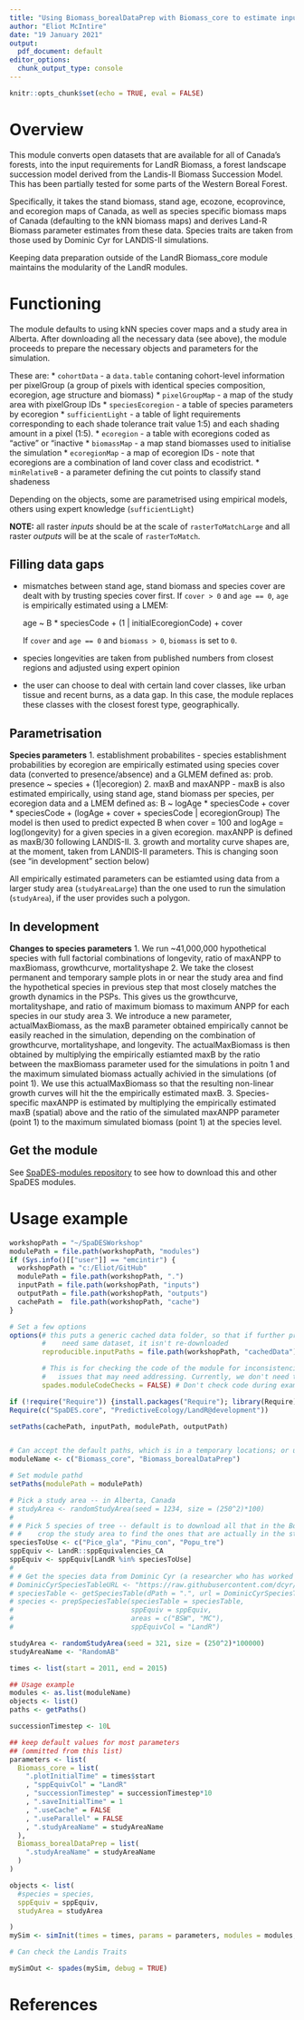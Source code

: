 ```yaml
---
title: "Using Biomass_borealDataPrep with Biomass_core to estimate input data layers"
author: "Eliot McIntire"
date: "19 January 2021"
output:
  pdf_document: default
editor_options:
  chunk_output_type: console
---
```


  ```r
knitr::opts_chunk$set(echo = TRUE, eval = FALSE)
```

# Overview

This module converts open datasets that are available for all of Canada's forests, into the input requirements for LandR Biomass, a forest landscape succession model derived from the Landis-II Biomass Succession Model.
This has been partially tested for some parts of the Western Boreal Forest.

Specifically, it takes the stand biomass, stand age, ecozone, ecoprovince, and ecoregion maps of Canada, as well as species specific biomass maps of Canada (defaulting to the kNN biomass maps) and derives Land-R Biomass parameter estimates from these data. Species traits are taken from those used by Dominic Cyr for LANDIS-II simulations.

Keeping data preparation outside of the LandR Biomass_core module maintains the modularity of the LandR modules.

# Functioning

The module defaults to using kNN species cover maps and a study area in Alberta.
After downloading all the necessary data (see above), the module proceeds to prepare the necessary objects and parameters for the simulation.

These are:
* `cohortData` - a `data.table` contaning cohort-level information per pixelGroup (a group of pixels with identical species composition, ecoregion, age structure and biomass)
* `pixelGroupMap` - a map of the study area with pixelGroup IDs
* `speciesEcoregion` - a table of species parameters by ecoregion
* `sufficientLight` - a table of light requirements corresponding to each shade tolerance trait value 1:5) and each shading amount in a pixel (1:5).
* `ecoregion` - a table with ecoregions coded as "active" or "inactive
* `biomassMap` - a map stand biomasses used to initialise the simulation
* `ecoregionMap` - a map of ecoregion IDs - note that ecoregions are a combination of land cover class and ecodistrict.
* `minRelativeB` - a parameter defining the cut points to classify stand shadeness

Depending on the objects, some are parametrised using empirical models, others using expert knowledge (`sufficientLight`)

**NOTE:** all raster _inputs_ should be at the scale of `rasterToMatchLarge` and all raster _outputs_ will be at the scale of `rasterToMatch`.

## Filling data gaps

* mismatches between stand age, stand biomass and species cover are dealt with by trusting species cover first.
  If `cover > 0` and `age == 0`, `age` is empirically estimated using a LMEM:

    age ~ B * speciesCode + (1 | initialEcoregionCode) + cover

  If `cover` and `age == 0` and `biomass > 0`, `biomass` is set to `0`.

* species longevities are taken from published numbers from closest regions and adjusted using expert opinion

* the user can choose to deal with certain land cover classes, like urban tissue and recent burns, as a data gap.
  In this case, the module replaces these classes with the closest forest type, geographically.


## Parametrisation
**Species parameters**
1. establishment probabilites - species establishment probabilities by ecoregion are empirically estimated using species cover data (converted to presence/absence) and a GLMEM defined as:
prob. presence ~ species + (1|ecoregion)
2. maxB and maxANPP - maxB is also estimated empirically, using stand age, stand biomass per species, per ecoregion data and a LMEM defined as:
B ~ logAge * speciesCode + cover * speciesCode + (logAge + cover + speciesCode | ecoregionGroup)
The model is then used to predict expected B when cover = 100 and logAge = log(longevity) for a given species in a given ecoregion.
maxANPP is defined as maxB/30 following LANDIS-II.
3. growth and mortality curve shapes are, at the moment, taken from LANDIS-II parameters. This is changing soon (see "in development" section below)

All empirically estimated parameters can be estiamted using data from a larger study area (`studyAreaLarge`) than the one used to run the simulation (`studyArea`), if the user provides such a polygon.

## In development
**Changes to species parameters**
1.	We run ~41,000,000 hypothetical species with full factorial combinations of longevity, ratio of maxANPP to maxBiomass, growthcurve, mortalityshape
2.	We take the closest permanent and temporary sample plots in or near the study area and find the hypothetical species in previous step that most closely matches the growth dynamics in the PSPs. This gives us the growthcurve, mortalityshape, and ratio of maximum biomass to maximum ANPP for each species in our study area
3.	We introduce a new parameter, actualMaxBiomass, as the maxB parameter obtained empirically cannot be easily reached in the simulation, depending on the combination of growthcurve, mortalityshape, and longevity. The actualMaxBiomass is then obtained by multiplying the empirically estiamted maxB by the ratio between the maxBiomass parameter used for the simulations in poitn 1 and the maximum simulated biomass actually achivied in the simulations (of point 1).  We use this actualMaxBiomass so that the resulting non-linear growth curves will hit the the empirically estimated maxB.
3.	Species-specific maxANPP is estimated by multiplying the empirically estimated maxB (spatial) above and the ratio of the simulated maxANPP parameter (point 1) to the maximum simulated biomass (point 1) at the species level.

## Get the module

See [SpaDES-modules repository](https://github.com/PredictiveEcology/SpaDES-modules) to see how to download this and other SpaDES modules.

# Usage example

```r
workshopPath = "~/SpaDESWorkshop"
modulePath = file.path(workshopPath, "modules")
if (Sys.info()[["user"]] == "emcintir") {
  workshopPath = "c:/Eliot/GitHub"
  modulePath = file.path(workshopPath, ".")
  inputPath = file.path(workshopPath, "inputs")
  outputPath = file.path(workshopPath, "outputs")
  cachePath =  file.path(workshopPath, "cache")
}

# Set a few options
options(# this puts a generic cached data folder, so that if further projects
        #    need same dataset, it isn't re-downloaded
        reproducible.inputPaths = file.path(workshopPath, "cachedData"),

        # This is for checking the code of the module for inconsistencies or
        #   issues that may need addressing. Currently, we don't need to address any of these
        spades.moduleCodeChecks = FALSE) # Don't check code during example

if (!require("Require")) {install.packages("Require"); library(Require)}
Require(c("SpaDES.core", "PredictiveEcology/LandR@development"))

setPaths(cachePath, inputPath, modulePath, outputPath)


# Can accept the default paths, which is in a temporary locations; or use a more permanent one
moduleName <- c("Biomass_core", "Biomass_borealDataPrep")

# Set module pathd
setPaths(modulePath = modulePath)

# Pick a study area -- in Alberta, Canada
# studyArea <- randomStudyArea(seed = 1234, size = (250^2)*100)
# 
# # Pick 5 species of tree -- default is to download all that in the Boreal forest first and then
# #    crop the study area to find the ones that are actually in the study area
speciesToUse <- c("Pice_gla", "Pinu_con", "Popu_tre")
sppEquiv <- LandR::sppEquivalencies_CA
sppEquiv <- sppEquiv[LandR %in% speciesToUse]
# 
# # Get the species data from Dominic Cyr (a researcher who has worked in Canada with Landis II)
# DominicCyrSpeciesTableURL <- "https://raw.githubusercontent.com/dcyr/LANDIS-II_IA_generalUseFiles/master/speciesTraits.csv"
# speciesTable <- getSpeciesTable(dPath = ".", url = DominicCyrSpeciesTableURL)
# species <- prepSpeciesTable(speciesTable = speciesTable,
#                             sppEquiv = sppEquiv,
#                             areas = c("BSW", "MC"),
#                             sppEquivCol = "LandR")

studyArea <- randomStudyArea(seed = 321, size = (250^2)*100000)
studyAreaName <- "RandomAB"

```

```r
times <- list(start = 2011, end = 2015)

## Usage example
modules <- as.list(moduleName)
objects <- list()
paths <- getPaths()

successionTimestep <- 10L

## keep default values for most parameters
## (ommitted from this list)
parameters <- list(
  Biomass_core = list(
    ".plotInitialTime" = times$start
    , "sppEquivCol" = "LandR"
    , "successionTimestep" = successionTimestep*10
    , ".saveInitialTime" = 1
    , ".useCache" = FALSE
    , ".useParallel" = FALSE
    , ".studyAreaName" = studyAreaName
  ),
  Biomass_borealDataPrep = list(
    ".studyAreaName" = studyAreaName
  )
)

objects <- list(
  #species = species,
  sppEquiv = sppEquiv,
  studyArea = studyArea

)
mySim <- simInit(times = times, params = parameters, modules = modules, objects = objects, paths = paths)

# Can check the Landis Traits
```

```r
mySimOut <- spades(mySim, debug = TRUE)
```


# References

<!-- automatically generated; see https://rmarkdown.rstudio.com/authoring_bibliographies_and_citations.html -->
